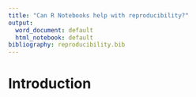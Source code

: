 ```yaml
---
title: "Can R Notebooks help with reproducibility?"
output:
  word_document: default
  html_notebook: default
bibliography: reproducibility.bib
---
```


# Introduction
